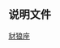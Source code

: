 {{Navbox
|title=[[豺狼座]]恒星
|bodyclass = hlist
|name=豺狼座恒星
|state = {{{state|<noinclude>uncollapsed</noinclude>}}}
|border={{{border|}}}
|group1=[[拜耳命名法|拜耳命名]]
|list1=
* [[騎官十|α]]
* [[騎官四|β]]
* [[騎官一|γ]]
* [[騎官二|δ]]
* [[騎官六|ε]]
* [[車騎一|ζ]]
* [[积卒二|η]]
* [[積卒一|θ]]
* [[柱三 (角宿)|ι]]
* [[騎陣將軍|κ<sup>1</sup>]]
* [[骑阵将军|κ<sup>2</sup>]]
* [[騎官五|λ]]
* [[騎官七|μ]]
* [[豺狼座ν¹|ν<sup>1</sup>]]
* [[豺狼座ν²|ν<sup>2</sup>]]
* [[豺狼座ξ¹|ξ<sup>1</sup>]]
* [[豺狼座ξ²|ξ<sup>2</sup>]]
* [[騎官九|ο]]
* [[騎官八|π]]
* [[车骑二|ρ]]
* [[车骑三|σ]]
* [[柱四 (角宿)|τ<sup>1</sup>]]
* [[豺狼座τ²|τ<sup>2</sup>]]
* [[豺狼座υ|υ]]
* [[顿顽一|φ<sup>1</sup>]]
* [[顿顽增一|φ<sup>2</sup>]]
* [[從官二|χ]]
* [[从官增一|ψ<sup>1</sup>]]
* [[从官一|ψ<sup>2</sup>]]
* [[豺狼座ω|ω]]
* [[HD 128266|a]]
* [[HD 129893|b]]
* [[HD 131562|c]]
* [[HD 138769|d]]
* [[HD 134687|e]]
* [[豺狼座2|f]]
* [[HD 139664|g]]
* [[HD 139980|h]]
* [[HD 135153|i]]
* [[HD 137058|k]]
|group2=[[佛蘭斯蒂德命名法|佛氏命名]]
|list2=
* [[顿顽二|1 (i)]]
* [[豺狼座2|2 (f)]]
* [[从官增一|3 (ψ<sup>1</sup>)]]
* [[从官一|4 (ψ<sup>2</sup>)]]
* [[從官二|5 (χ)]]
|group3=[[临近恒星列表|近星]]
|list3=
* [[葛利澤588]]
|below=
*[[豺狼座恒星列表]]
}}<noinclude>
== 说明文件 ==
{{Universe navboxes}}
[[Category:按星座分类的恒星模板|豺狼座]]
</noinclude>